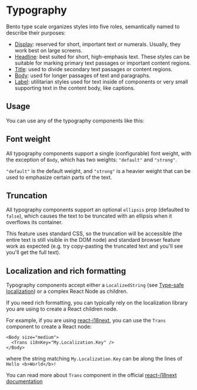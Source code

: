 
# Typography

Bento type scale organizes styles into five roles, semantically named to describe their purposes:

- [Display](../components/Display): reserved for short, important text or numerals. Usually, they work best on large screens.
- [Headline](../components/Headline): best suited for short, high-emphasis text. These styles can be suitable for marking primary text passages or important content regions.
- [Title](../components/Title): used to divide secondary text passages or content regions.
- [Body](../components/Body): used for longer passages of text and paragraphs.
- [Label](../components/Label): utilitarian styles used for text inside of components or very small supporting text in the content body, like captions.

## Usage

You can use any of the typography components like this:

<Canvas path="Typography/All" />

## Font weight

All typography components support a single (configurable) font weight, with the exception of `Body`, which has two weights: `"default"` and `"strong"`.

`"default"` is the default weight, and `"strong"` is a heavier weight that can be used to emphasize certain parts of the text.

<Canvas path="Typography/BodyWeights" />

## Truncation

All typography components support an optional `ellipsis` prop (defaulted to `false`), which causes the text to be truncated with an ellipsis when it overflows its container.

<Canvas path="Typography/Ellipsis" />

This feature uses standard CSS, so the truncation will be accessible (the entire text is still visible in the DOM node) and standard browser feature work as expected (e.g. try copy-pasting the truncated text and you'll see you'll get the full text).

## Localization and rich formatting

Typography components accept either a `LocalizedString` (see [Type-safe localization](../Advanced/strict-localization)) or a complex React Node as children.

If you need rich formatting, you can typically rely on the localization library you are using to create a React children node.

For example, if you are using [react-i18next](https://react.i18next.com/), you can use the `Trans` component to create a React node:

```tsx
<Body size="medium">
  <Trans i18nKey="My.Localization.Key" />
</Body>
```

where the string matching `My.Localization.Key` can be along the lines of `Hello <b>World</b>!`

You can read more about `Trans` component in the official [react-i18next documentation](https://react.i18next.com/latest/trans-component)

